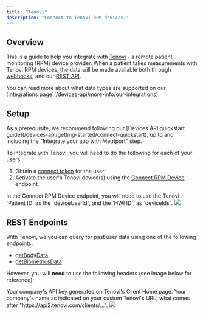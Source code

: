 ```yaml
---
title: "Tenovi"
description: "Connect to Tenovi RPM devices."
---
```


## Overview

This is a guide to help you integrate with [Tenovi](https://tenovi.com/) - a remote patient monitoring (RPM) device provider.
When a patient takes measurements with Tenovi RPM devices, the data will be made available both through [webhooks](/home/api-info/webhooks),
and our [REST API](/devices-api/api-reference/get-biometrics-data).

<Tip>
  You can read more about what data types are supported on our [integrations
  page](/devices-api/more-info/our-integrations).
</Tip>

## Setup

<Tip>
  As a prerequisite, we recommend following our [Devices API quickstart
  guide](/devices-api/getting-started/connect-quickstart), up to and including the "Integrate your
  app with Metriport" step.
</Tip>

To integrate with Tenovi, you will need to do the following for each of your users:

1. Obtain a [connect token](/devices-api/api-reference/user/create-connect-token) for the user;
1. Activate the user's Tenovi device(s) using the [Connect RPM Device](/devices-api/api-reference/connect/connect-rpm-device) endpoint.

<Info>
  In the Connect RPM Device endpoint, you will need to use the Tenovi `Patient ID` as the
  `deviceUserId`, and the `HWI ID`, as `deviceIds`.
</Info>

<img className="h-100" src="/images/tenovi-dashboard.png" />

## REST Endpoints

With Tenovi, we you can query for past user data using one of the following endpoints:

- [getBodyData](/devices-api/api-reference/get-body-data)
- [getBiometricsData](/devices-api/api-reference/get-biometrics-data)

However, you will **need** to use the following headers (see image below for reference):

<ParamField header="x-tenovi-api-key" type="string" required>
  Your company's API key generated on Tenovi's Client Home page.
</ParamField>

<ParamField header="x-tenovi-client-name" type="string" required>
  Your company's name as indicated on your custom Tenovi's URL, what comes after
  "https://api2.tenovi.com/clients/...".
</ParamField>

<img className="h-100" src="/images/tenovi-client-home.png" />
